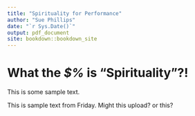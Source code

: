 ```yaml
---
title: "Spirituality for Performance"
author: "Sue Phillips"
date: "`r Sys.Date()`"
output: pdf_document
site: bookdown::bookdown_site
---
```


# What the *\$%* is "Spirituality"?!

This is some sample text.

This is sample text from Friday. Might this upload? or this?
